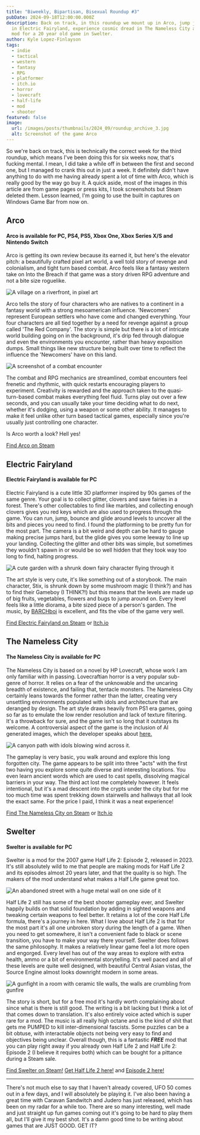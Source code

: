 ```yaml
---
title: "Biweekly, Bipartisan, Bisexual Roundup #3"
pubDate: 2024-09-18T12:00:00.000Z
description: Back on track, in this roundup we mount up in Arco, jump jubilently
  in Electric Fairyland, experience cosmic dread in The Nameless City and play a
  mod for a 20 year old game in Swelter.
author: Kyle Lopez-Finlayson
tags:
  - indie
  - tactical
  - western
  - fantasy
  - RPG
  - platformer
  - itch.io
  - horror
  - lovecraft
  - half-life
  - mod
  - shooter
featured: false
image:
  url: /images/posts/thumbnails/2024_09/roundup_archive_3.jpg
  alt: Screenshot of the game Arco
---
```

So we're back on track, this is technically the correct week for the third roundup, which means I've been doing this for six weeks now, that's fucking mental. I mean, I did take a while off in between the first and second one, but I managed to crank this out in just a week. It definitely didn't have anything to do with me having already spent a lot of time with Arco, which is really good by the way go buy it. A quick aside, most of the images in this article are from game pages or press kits, I took screenshots but Steam deleted them. Lesson learned, I'm going to use the built in captures on Windows Game Bar from now on.

## Arco

#### Arco is available for PC, PS4, PS5, Xbox One, Xbox Series X/S and Nintendo Switch

Arco is getting its own review because its earned it, but here's the elevator pitch: a beautifully crafted pixel art world, a well told story of revenge and colonialism, and tight turn based combat. Arco feels like a fantasy western take on Into the Breach if that game was a story driven RPG adventure and not a bite size roguelike.

![A village on a riverfront, in pixel art](/images/posts/screenshots/2024_09/roundup_3/ARCO_1_Jungle-Ruins.png "Almost every screen is as pretty as this one")

Arco tells the story of four characters who are natives to a continent in a fantasy world with a strong mesoamerican influence. 'Newcomers' represent European settlers who have come and changed everything. Your four characters are all tied together by a need for revenge against a group called 'The Red Company'. The story is simple but there is a lot of intricate world building going on in the background, it's drip fed through dialogue and even the environments you encounter, rather than heavy exposition dumps. Small things like new structure being built over time to reflect the influence the 'Newcomers' have on this land. 

![A screenshot of a combat encounter](/images/posts/screenshots/2024_09/roundup_3/ARCO_2_Tacticool.jpg "Haven't seen curves like this since Wanted (2008)")

The combat and RPG mechanics are streamlined, combat encounters feel frenetic and rhythmic, with quick restarts encouraging players to experiment. Creativity is rewarded and the approach taken to the quasi-turn-based combat makes everything feel fluid. Turns play out over a few seconds, and you can usually take your time deciding what to do next, whether it's dodging, using a weapon or some other ability. It manages to make it feel unlike other turn based tactical games, especially since you're usually just controlling one character. 

Is Arco worth a look? Hell yes!

[Find Arco on Steam](https://store.steampowered.com/app/2366970/Arco/)

## Electric Fairyland

#### Electric Fairyland is available for PC

Electric Fairyland is a cute little 3D platformer inspired by 90s games of the same genre. Your goal is to collect glitter, clovers and save fairies in a forest. There's other collectables to find like marbles, and collecting enough clovers gives you red keys which are also used to progress through the game. You can run, jump, bounce and glide around levels to uncover all the bits and pieces you need to find. I found the platforming to be pretty fun for the most part. The camera is a bit weird and depth can be hard to gauge making precise jumps hard, but the glide gives you some leeway to line up your landing. Collecting the glitter and other bits was simple, but sometimes they wouldn't spawn in or would be so well hidden that they took way too long to find, halting progress.

![A cute garden with a shrunk down fairy character flying through it](/images/posts/screenshots/2024_09/roundup_3/FAIRYLAND_1_Flowers.jpg "Honey I Shrunk the Me")

The art style is very cute, it's like something out of a storybook. The main character, Stix, is shrunk down by some mushroom magic (I think?) and has to find their Gameboy (I THINK?!) but this means that the levels are made up of big fruits, vegetables, flowers and bugs to jump around on. Every level feels like a little diorama, a bite sized piece of a person's garden. The music, by [BARCHboi](https://barchboi.neocities.org/) is excellent, and fits the vibe of the game very well. 

[Find Electric Fairyland on Steam](https://store.steampowered.com/app/3101620/Electric_Fairyland/) or [Itch.io](https://livvy.itch.io/electric-fairyland)

## The Nameless City

#### The Nameless City is available for PC

The Nameless City is based on a novel by HP Lovecraft, whose work I am only familiar with in passing. Lovecraftian horror is a very popular sub-genre of horror. It relies on a fear of the unknowable and the uncaring breadth of existence, and failing that, tentacle monsters. The Nameless City certainly leans towards the former rather than the latter, creating very unsettling environments populated with idols and architecture that are deranged by design. The art style draws heavily from PS1 era games, going so far as to emulate the low render resolution and lack of texture filtering. It's a throwback for sure, and the game isn't so long that it outstays its welcome. A controversial aspect of the game is the inclusion of AI generated images, which the developer speaks about [here.](https://paradnight-studio.itch.io/the-nameless-city/devlog/663959/why-and-how-we-used-ai-generative-tools) 

![A canyon path with idols blowing wind across it.](/images/posts/screenshots/2024_09/roundup_3/NAMELESS-CITY_1_Canyon.jpg "One of the prettier areas of the game was the canyon")

The gameplay is very basic, you walk around and explore this long forgotten city. The game appears to be split into three "acts" with the first two having you explore some quite diverse and interesting locations. You even learn ancient words which are used to cast spells, dissolving magical barriers in your way. The third act lost me completely however. It feels intentional, but it's a mad descent into the crypts under the city but for me too much time was spent trekking down stairwells and hallways that all look the exact same. For the price I paid, I think it was a neat experience!

[Find The Nameless City on Steam](https://store.steampowered.com/app/2987830/The_Nameless_City/) or [Itch.io](https://paradnight-studio.itch.io/the-nameless-city)

## Swelter

#### Swelter is available for PC

Swelter is a mod for the 2007 game Half Life 2: Episode 2, released in 2023. It's still absolutely wild to me that people are making mods for Half Life 2 and its episodes almost 20 years later, and that the quality is so high. The makers of the mod understand what makes a Half Life game great too. 

![An abandoned street with a huge metal wall on one side of it](/images/posts/screenshots/2024_09/roundup_3/SWELTER_1_Wall.jpg "It's crazy Source can still look this good")

Half Life 2 still has some of the best shooter gameplay ever, and Swelter happily builds on that solid foundation by adding in sighted weapons and tweaking certain weapons to feel better. It retains a lot of the core Half Life formula, there's a journey in here. What I love about Half Life 2 is that for the most part it's all one unbroken story during the length of a game. When you need to get somewhere, it isn't a convenient fade to black or scene transition, you have to make your way there yourself. Swelter does follows the same philosophy. It makes a relatively linear game feel a lot more open and engorged. Every level has out of the way areas to explore with extra health, ammo or a bit of environmental storytelling. It's well paced and all of these levels are quite well designed, with beautiful Central Asian vistas, the Source Engine almost looks downright modern in some areas. 

![A gunfight in a room with ceramic tile walls, the walls are crumbling from gunfire](/images/posts/screenshots/2024_09/roundup_3/SWELTER_2_Matrix.jpg "AND LIKE THIS?")

The story is short, but for a free mod it's hardly worth complaining about since what is there is still good. The writing is a bit lacking but I think a lot of that comes down to translation. It's also entirely voice acted which is super rare for a mod. The music is all really high octane and is the kind of shit that gets me PUMPED to kill inter-dimensional fascists. Some puzzles can be a bit obtuse, with interactable objects not being very easy to find and objectives being unclear. Overall though, this is a fantastic ***FREE*** mod that you can play right away if you already own Half Life 2 and Half Life 2: Episode 2 (I believe it requires both) which can be bought for a pittance during a Steam sale. 

[Find Swelter on Steam!](https://store.steampowered.com/app/1815330/Swelter/)
[Get Half Life 2 here!](https://store.steampowered.com/app/220/HalfLife_2/) and [Episode 2 here!](https://store.steampowered.com/app/420/HalfLife_2_Episode_Two/)

- - -

There's not much else to say that I haven't already covered, UFO 50 comes out in a few days, and I will absolutely be playing it. I've also been having a great time with Caravan Sandwitch and Judero has just released, which has been on my radar for a while too. There are so many interesting, well made and just straight up fun games coming out it's going to be hard to play them all, but I'll give it my best shot. It's a damn good time to be writing about games that are JUST GOOD. GET IT?
